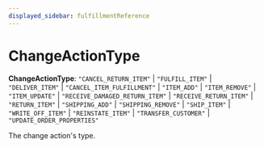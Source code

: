 ```yaml
---
displayed_sidebar: fulfillmentReference
---
```



# ChangeActionType

 **ChangeActionType**: `"CANCEL_RETURN_ITEM"` \| `"FULFILL_ITEM"` \| `"DELIVER_ITEM"` \| `"CANCEL_ITEM_FULFILLMENT"` \| `"ITEM_ADD"` \| `"ITEM_REMOVE"` \| `"ITEM_UPDATE"` \| `"RECEIVE_DAMAGED_RETURN_ITEM"` \| `"RECEIVE_RETURN_ITEM"` \| `"RETURN_ITEM"` \| `"SHIPPING_ADD"` \| `"SHIPPING_REMOVE"` \| `"SHIP_ITEM"` \| `"WRITE_OFF_ITEM"` \| `"REINSTATE_ITEM"` \| `"TRANSFER_CUSTOMER"` \| `"UPDATE_ORDER_PROPERTIES"`

The change action's type.
